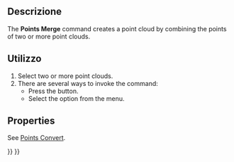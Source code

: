 <languages/>

<div class="mw-translate-fuzzy">
{{Docnav/it|[[Points PolyCut/it|Taglia una nuvola di punti]]||[[Points_Workbench/it|Punti]]|IconL=PolygonPick.svg|IconC=Workbench_Points.svg|IconR=}}
</div>

{{GuiCommand/it
|Name=Points_Merge
|Name/it=Unisci le nuvole di punti
|Empty=1
|MenuLocation=Punti → Unisci le nuvole di punti
|Workbenches=[[Points_Workbench/it|Punti]]
|SeeAlso=
}}

<span id="Description"></span>
<div class="mw-translate-fuzzy">
== Descrizione ==
</div>

The '''Points Merge''' command creates a point cloud by combining the points of two or more point clouds.

<span id="Usage"></span>
<div class="mw-translate-fuzzy">
== Utilizzo ==
</div>

# Select two or more point clouds.
# There are several ways to invoke the command:
#* Press the {{Button|[[Image:Points_Merge.svg|16px]] [[Points_Merge|Merge Point Clouds]]}} button.
#* Select the {{MenuCommand|Points → [[Image:Points_Merge.svg|16px]] Merge Point Clouds}} option from the menu.

==Properties==

See [[Points_Convert|Points Convert]].


<div class="mw-translate-fuzzy">
{{Docnav/it|[[Points PolyCut/it|Taglia una nuvola di punti]]||[[Points_Workbench/it|Punti]]|IconL=PolygonPick.svg|IconC=Workbench_Points.svg|IconR=}}
</div>

{{Points Tools navi{{#translation:}}}}
{{Userdocnavi{{#translation:}}}}